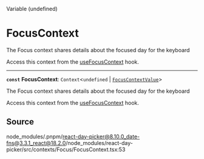 <SectionTitle>Variable (undefined)</SectionTitle>

# FocusContext

<Description>
The Focus context shares details about the focused day for the keyboard

Access this context from the [useFocusContext](/docs/api/functions/useFocusContext.md) hook.

</Description>

---

<a id="undefined" name="undefined"></a>

<SignatureMemberIdentifier>**`const`** **FocusContext**: `Context`\<`undefined` \| [`FocusContextValue`](/docs/api/type-aliases/FocusContextValue.md)\></SignatureMemberIdentifier>

The Focus context shares details about the focused day for the keyboard

Access this context from the [useFocusContext](/docs/api/functions/useFocusContext.md) hook.

## Source

node_modules/.pnpm/react-day-picker@8.10.0_date-fns@3.3.1_react@18.2.0/node_modules/react-day-picker/src/contexts/Focus/FocusContext.tsx:53
